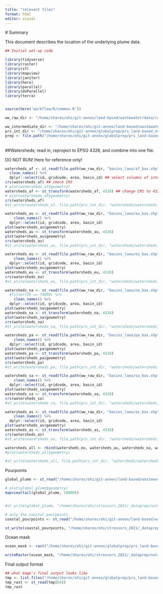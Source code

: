 ```yaml
---
title: "relevant files"
format: html
editor: visual
---
```


\# Summary

This document describes the location of the underlying plume data.

```r
## Initial set-up code

library(tidyverse)
library(raster)
library(sf)
library(mapview)
library(janitor)
library(here)
library(parallel)
library(doParallel)
library(terra)


source(here('workflow/R/common.R'))

ww_raw_dir <- "/home/shares/ohi/git-annex/land-based/wastewater/data/raw"

ww_intermediate_dir <- "/home/shares/ohi/git-annex/land-based/wastewater/data/interim"
prs_int_dir <- "/home/shares/ohi/git-annex/globalprep/prs_land-based_nutrient/v2022/int"
prep <- file.path("/home/shares/ohi/git-annex/globalprep/prs_land-based_nutrient/v2022")


```

\
##Watersheds; read in, reproject to EPSG 4326, and combine into one file.

DO NOT RUN! Here for reference only!

```r
watersheds_af <- st_read(file.path(ww_raw_dir, "basins_laea/af_bas.shp")) %>%
  clean_names() %>%
  dplyr::select(id, gridcode, area, basin_id) ## select columns of interest
crs(watersheds_af) ## check CRS
# plot(watersheds_af$geometry)
watersheds_af <- st_transform(watersheds_af, 4326) ## change CRS to 4326
# plot(watersheds_af$geometry)
crs(watersheds_af)
#st_write(watersheds_af, file.path(prs_int_dir, "watersheds/watersheds_af_4326.shp")) ## write transformed file to mazu. 

watersheds_au <- st_read(file.path(ww_raw_dir, "basins_laea/au_bas.shp")) %>%
    clean_names() %>%
  dplyr::select(id, gridcode, area, basin_id)
plot(watersheds_au$geometry)
watersheds_au <- st_transform(watersheds_au, 4326)
plot(watersheds_au$geometry)
crs(watersheds_au)
#st_write(watersheds_au, file.path(prs_int_dir, "watersheds/watersheds_au_4326.shp"))

watersheds_eu <- st_read(file.path(ww_raw_dir, "basins_laea/eu_bas.shp")) %>%
    clean_names() %>%
  dplyr::select(id, gridcode, area, basin_id)
plot(watersheds_eu$geometry)
watersheds_eu <- st_transform(watersheds_eu, 4326) 
crs(watersheds_eu)
#st_write(watersheds_eu, file.path(prs_int_dir, "watersheds/watersheds_eu_4326.shp"))

watersheds_na <- st_read(file.path(ww_raw_dir, "basins_laea/na_bas.shp")) %>%
  #filter(ID == 79890) %>% 
    clean_names() %>%
  dplyr::select(id, gridcode, area, basin_id)
plot(watersheds_na$geometry)
watersheds_na <- st_transform(watersheds_na, 4326) 
plot(watersheds_na$geometry)
crs(watersheds_na)
#st_write(watersheds_na, file.path(prs_int_dir, "watersheds/watersheds_na_4326.shp"))

watersheds_pa <- st_read(file.path(ww_raw_dir, "basins_laea/pa_bas.shp")) %>%
    clean_names() %>%
  dplyr::select(id, gridcode, area, basin_id)
plot(watersheds_pa$geometry)
watersheds_pa <- st_transform(watersheds_pa, 4326) 
plot(watersheds_pa$geometry)
crs(watersheds_pa)
#st_write(watersheds_pa, file.path(prs_int_dir, "watersheds/watersheds_pa_4326.shp"))

watersheds_sa <- st_read(file.path(ww_raw_dir, "basins_laea/sa_bas.shp")) %>%
    clean_names() %>%
  dplyr::select(id, gridcode, area, basin_id)
plot(watersheds_sa$geometry)
watersheds_sa <- st_transform(watersheds_sa, 4326) 
crs(watersheds_sa)
#st_write(watersheds_sa, file.path(prs_int_dir, "watersheds/watersheds_sa_4326.shp"))

watersheds_as <- st_read(file.path(ww_raw_dir, "basins_laea/as_bas.shp")) %>%
    clean_names() %>%
  dplyr::select(id, gridcode, area, basin_id)
plot(watersheds_as$geometry)
watersheds_as <- st_transform(watersheds_as, 4326) 
crs(watersheds_as)
#st_write(watersheds_as, file.path(prs_int_dir, "watersheds/watersheds_as_4326.shp"))

watersheds_all <- rbind(watersheds_eu, watersheds_au, watersheds_na, watersheds_pa, watersheds_af, watersheds_sa, watersheds_as) ## bind all of these files together to make the global watershed files with CRS 4326. 
#plot(watersheds_all$geometry)

#st_write(watersheds_all, file.path(prs_int_dir, "watersheds/watersheds_all_4326.shp"))

```

Pourpoints

```r

global_plume <- st_read("/home/shares/ohi/git-annex/land-based/wastewater/data/raw/pour_points/global_plume_2007_2010.shp")

# plot(global_plume$geometry)
mapview(tail(global_plume, 10000))


#st_write(global_plume, "/home/shares/ohi/stressors_2021/_dataprep/nutrients/watersheds_pourpoints/pourpoints_mol.shp")

# only the coastal pourpoints
coastal_pourpoints <- st_read("/home/shares/ohi/git-annex/land-based/wastewater/data/interim/watersheds_coastal.shp")

st_write(coastal_pourpoints, "/home/shares/ohi/stressors_2021/_dataprep/nutrients/watersheds_pourpoints/coastal_pourpoints.shp")


```

Ocean mask

```r
ocean_mask <- rast("/home/shares/ohi/git-annex/globalprep/prs_land-based_nutrient/v2022/int/ocean_masks/ocean_mask.tif")

writeRaster(ocean_mask, "/home/shares/ohi/stressors_2021/_dataprep/nutrients/watersheds_pourpoints/ocean_mask.tif")
```

Final output format

```r
## what Gage's final output looks like
tmp <- list.files("/home/shares/ohi/git-annex/globalprep/prs_land-based_nutrient/v2022/int/pourpoints", full=TRUE)
tmp_rast <- st_read(tmp[64])
tmp_rast
```
